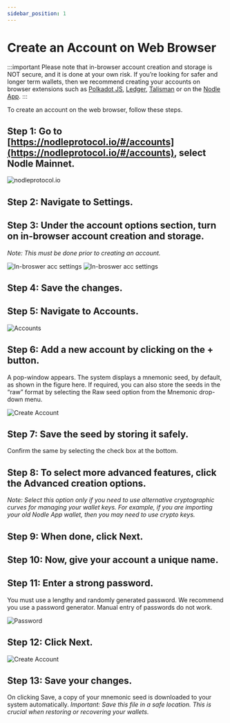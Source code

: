 ```yaml
---
sidebar_position: 1
---
```


# Create an Account on Web Browser

:::important
Please note that in-browser account creation and storage is NOT secure, and it is done at your own risk. 
If you’re looking for safer and longer term wallets, then we recommend creating your accounts on browser extensions such as [Polkadot JS](./how-to-create-a-nodle-cash-wallet.md), [Ledger](./ledger.md), [Talisman](../talisman/import-legacy-mobile.md) or on the [Nodle App](../nodle-cash/reimport-your-account.md). 
:::

To create an account on the web browser, follow these steps. 

## Step 1: Go to [https://nodleprotocol.io/#/accounts](https://nodleprotocol.io/#/accounts), select Nodle Mainnet. 

![nodleprotocol.io](/img/docs/nodle-cash/nodle-mainnet.png)

## Step 2: Navigate to Settings. 

## Step 3: Under the account options section, turn on in-browser account creation and storage. 

*Note: This must be done prior to creating an account.*

   ![In-broswer acc settings](/img/docs/nodle-cash/settings-1.png)
   ![In-broswer acc settings](/img/docs/nodle-cash/settings-2.png)

## Step 4: Save the changes.
 
## Step 5: Navigate to Accounts. 

   ![Accounts](/img/docs/nodle-cash/accounts.png)

## Step 6: Add a new account by clicking on the + button. 
A pop-window appears. The system displays a mnemonic seed, by default, as shown in the figure here. If required, you can also store the seeds in the “raw” format by selecting the Raw seed option from the Mnemonic drop-down menu. 

 ![Create Account](/img/docs/nodle-cash/account-creation1.png)

## Step 7: Save the seed by storing it safely.
Confirm the same by selecting the check box at the bottom.

## Step 8: To select more advanced features, click the Advanced creation options. 

*Note: Select this option only if you need to use alternative cryptographic curves for managing your wallet keys. For example, if you are importing your old Nodle App wallet, then you may need to use crypto keys.*  

## Step 9: When done, click Next. 

## Step 10: Now, give your account a unique name.

## Step 11: Enter a strong password. 
You must use a lengthy and randomly generated password. We recommend you use a password generator. Manual entry of passwords do not work. 

 ![Password](/img/docs/nodle-cash/account-creation2.png)

## Step 12: Click Next. 

 ![Create Account](/img/docs/nodle-cash/account-creation3.png)

## Step 13: Save your changes.
On clicking Save, a copy of your mnemonic seed is downloaded to your system automatically. 
*Important: Save this file in a safe location. This is crucial when restoring or recovering your wallets.*
